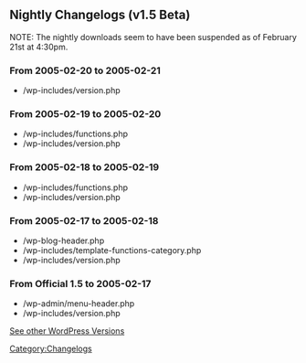 ==Nightly Changelogs (v1.5 Beta)==

NOTE: The nightly downloads seem to have been suspended as of February 21st at 4:30pm.

===From 2005-02-20 to 2005-02-21===
* /wp-includes/version.php

===From 2005-02-19 to 2005-02-20===
* /wp-includes/functions.php
* /wp-includes/version.php

===From 2005-02-18 to 2005-02-19===
* /wp-includes/functions.php
* /wp-includes/version.php

===From 2005-02-17 to 2005-02-18===
* /wp-blog-header.php
* /wp-includes/template-functions-category.php
* /wp-includes/version.php

===From Official 1.5 to 2005-02-17===
* /wp-admin/menu-header.php
* /wp-includes/version.php

[[WordPress Versions|See other WordPress Versions]]

[[Category:Changelogs]]